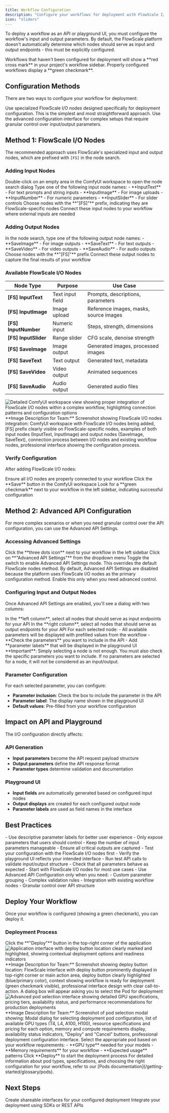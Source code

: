 ```yaml
---
title: Workflow Configuration  
description: "Configure your workflows for deployment with FlowScale I/O nodes or advanced API settings"
icon: "sliders"
---
```


To deploy a workflow as an API or playground UI, you must configure the workflow's input and output parameters. By default, the FlowScale platform doesn't automatically determine which nodes should serve as input and output endpoints - this must be explicitly configured.

<Note>
Workflows that haven't been configured for deployment will show a **red cross mark** in your project's workflow sidebar. Properly configured workflows display a **green checkmark**.
</Note>

## Configuration Methods

There are two ways to configure your workflow for deployment:

<Tabs>
<Tab title="FlowScale I/O Nodes (Recommended)">
Use specialized FlowScale I/O nodes designed specifically for deployment configuration. This is the simplest and most straightforward approach.
</Tab>
<Tab title="Advanced API Configuration">
Use the advanced configuration interface for complex setups that require granular control over input/output parameters.
</Tab>
</Tabs>

## Method 1: FlowScale I/O Nodes

The recommended approach uses FlowScale's specialized input and output nodes, which are prefixed with `[FS]` in the node search.

### Adding Input Nodes

<Steps>
<Step title="Open Node Search">
Double-click on an empty area in the ComfyUI workspace to open the node search dialog
</Step>
<Step title="Search for Input Nodes">
Type one of the following input node names:
- **InputText** - For text prompts and string inputs
- **InputImage** - For image uploads
- **InputNumber** - For numeric parameters
- **InputSlider** - For slider controls
</Step>
<Step title="Select FlowScale Nodes">
Choose nodes with the **"[FS]"** prefix, indicating they are FlowScale-specific nodes
</Step>
<Step title="Connect to Workflow">
Connect these input nodes to your workflow where external inputs are needed
</Step>
</Steps>

### Adding Output Nodes

<Steps>
<Step title="Search for Output Nodes">
In the node search, type one of the following output node names:
- **SaveImage** - For image outputs
- **SaveText** - For text outputs
- **SaveVideo** - For video outputs
- **SaveAudio** - For audio outputs
</Step>
<Step title="Select FlowScale Nodes">
Choose nodes with the **"[FS]"** prefix
</Step>
<Step title="Connect to Workflow">
Connect these output nodes to capture the final results of your workflow
</Step>
</Steps>

### Available FlowScale I/O Nodes

| Node Type | Purpose | Use Case |
|-----------|---------|----------|
| **[FS] InputText** | Text input field | Prompts, descriptions, parameters |
| **[FS] InputImage** | Image upload | Reference images, masks, source images |
| **[FS] InputNumber** | Numeric input | Steps, strength, dimensions |
| **[FS] InputSlider** | Range slider | CFG scale, denoise strength |
| **[FS] SaveImage** | Image output | Generated images, processed images |
| **[FS] SaveText** | Text output | Generated text, metadata |
| **[FS] SaveVideo** | Video output | Animated sequences |
| **[FS] SaveAudio** | Audio output | Generated audio files |

<Frame>
    <img src="/images/deploy-api/comfyui-fs-nodes.png" alt="Detailed ComfyUI workspace view showing proper integration of FlowScale I/O nodes within a complex workflow, highlighting connection patterns and configuration options" />
</Frame>

<Note>
**Image Description for Team:** Screenshot showing FlowScale I/O nodes integration: ComfyUI workspace with FlowScale I/O nodes being added, [FS] prefix clearly visible on FlowScale-specific nodes, examples of both input nodes (InputText, InputImage) and output nodes (SaveImage, SaveText), connection process between I/O nodes and existing workflow nodes, professional interface showing the configuration process.
</Note>

### Verify Configuration

After adding FlowScale I/O nodes:

<Steps>
<Step title="Connect All Nodes">
Ensure all I/O nodes are properly connected to your workflow
</Step>
<Step title="Save Workflow">
Click the **Save** button in the ComfyUI workspace
</Step>
<Step title="Check Status">
Look for a **green checkmark** next to your workflow in the left sidebar, indicating successful configuration
</Step>
</Steps>

## Method 2: Advanced API Configuration

For more complex scenarios or when you need granular control over the API configuration, you can use the Advanced API Settings.

### Accessing Advanced Settings

<Steps>
<Step title="Open Workflow Options">
Click the **three dots icon** next to your workflow in the left sidebar
</Step>
<Step title="Select Advanced API Settings">
Click on **"Advanced API Settings"** from the dropdown menu
</Step>
<Step title="Enable Advanced Mode">
Toggle the switch to enable Advanced API Settings mode. This overrides the default FlowScale nodes method.
</Step>
</Steps>

<Warning>
By default, Advanced API Settings are disabled because the platform uses FlowScale I/O nodes as the primary configuration method. Enable this only when you need advanced control.
</Warning>

### Configuring Input and Output Nodes

Once Advanced API Settings are enabled, you'll see a dialog with two columns:

<Steps>
<Step title="Select Input Nodes">
In the **left column**, select all nodes that should serve as input endpoints for your API
</Step>
<Step title="Select Output Nodes">
In the **right column**, select all nodes that should serve as output endpoints for your API
</Step>
<Step title="Configure Parameters">
For each selected node:
- All available parameters will be displayed with prefilled values from the workflow
- **Check the parameters** you want to include in the API
- Add **parameter labels** that will be displayed in the playground UI
</Step>
</Steps>

<Warning>
**Important**: Simply selecting a node is not enough. You must also check the specific parameters you want to include. If no parameters are selected for a node, it will not be considered as an input/output.
</Warning>

### Parameter Configuration

For each selected parameter, you can configure:

- **Parameter inclusion**: Check the box to include the parameter in the API
- **Parameter label**: The display name shown in the playground UI
- **Default values**: Pre-filled from your workflow configuration

## Impact on API and Playground

The I/O configuration directly affects:

### API Generation
- **Input parameters** become the API request payload structure
- **Output parameters** define the API response format
- **Parameter types** determine validation and documentation

### Playground UI
- **Input fields** are automatically generated based on configured input nodes
- **Output displays** are created for each configured output node
- **Parameter labels** are used as field names in the interface

## Best Practices

<AccordionGroup>
<Accordion title="Node Selection">
- Use descriptive parameter labels for better user experience
- Only expose parameters that users should control
- Keep the number of input parameters manageable
- Ensure all critical outputs are captured
</Accordion>

<Accordion title="Testing Configuration">
- Test your configuration with the FlowScale I/O nodes first
- Verify the playground UI reflects your intended interface
- Run test API calls to validate input/output structure
- Check that all parameters behave as expected
</Accordion>

<Accordion title="Advanced vs Simple">
- Start with FlowScale I/O nodes for most use cases
- Use Advanced API Configuration only when you need:
  - Custom parameter grouping
  - Complex validation rules
  - Integration with existing workflow nodes
  - Granular control over API structure
</Accordion>
</AccordionGroup>

## Deploy Your Workflow

Once your workflow is configured (showing a green checkmark), you can deploy it.

### Deployment Process

<Steps>
<Step title="Click Deploy">
Click the **"Deploy"** button in the top-right corner of the application

<Frame>
    <img src="/images/deploy-api/comfyui-deploy-button.png" alt="Application interface with deploy button location clearly marked and highlighted, showing contextual deployment options and readiness indicators" />
</Frame>

<Note>
**Image Description for Team:** Screenshot showing deploy button location: FlowScale interface with deploy button prominently displayed in top-right corner or main action area, deploy button clearly highlighted (blue/primary color), context showing workflow is ready for deployment (green checkmark visible), professional interface design with clear call-to-action.
</Note>
</Step>

<Step title="Select Pod">
A dialog box will appear asking you to select the Pod for deployment

<Frame>
    <img src="/images/deploy-api/comfyui-pod-selection.png" alt="Advanced pod selection interface showing detailed GPU specifications, pricing tiers, availability status, and performance recommendations for production deployments" />
</Frame>

<Note>
**Image Description for Team:** Screenshot of pod selection modal showing: Modal dialog for selecting deployment pod configuration, list of available GPU types (T4, L4, A100, H100), resource specifications and pricing for each option, memory and compute requirements display, availability status indicators, "Deploy" and "Cancel" buttons, professional deployment configuration interface.
</Note>
</Step>

<Step title="Choose Configuration">
Select the appropriate pod based on your workflow requirements:
- **GPU type** needed for your models
- **Memory requirements** for your workflow
- **Expected usage** patterns
</Step>

<Step title="Confirm Deployment">
Click **Deploy** to start the deployment process
</Step>
</Steps>

<Note>
For detailed information about pod types, specifications, and choosing the right configuration for your workflow, refer to our [Pods documentation](/getting-started/glossary/pods).
</Note>

## Next Steps

<CardGroup cols={2}>
  <Card
    title="Launch Playground UI"
    icon="play"
    href="/deploy-api/playgrounds"
  >
    Create shareable interfaces for your configured deployment
  </Card>
  <Card
    title="Call from Code"
    icon="code"
    href="/deploy-api/sdk/sdk-js"
  >
    Integrate your deployment using SDKs or REST APIs
  </Card>
</CardGroup>